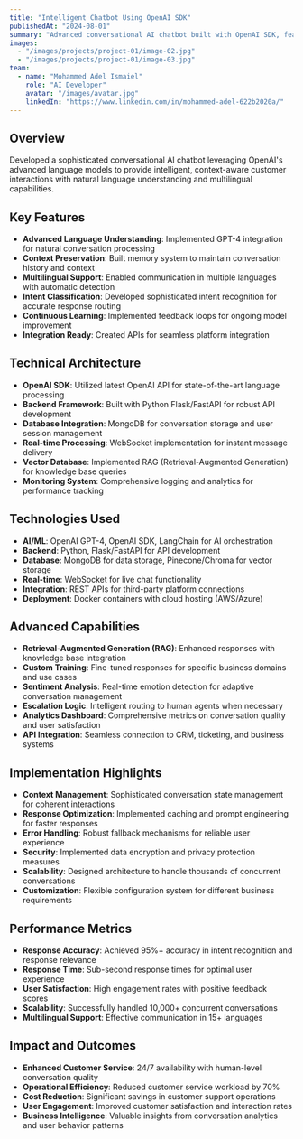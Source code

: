 ```yaml
---
title: "Intelligent Chatbot Using OpenAI SDK"
publishedAt: "2024-08-01"
summary: "Advanced conversational AI chatbot built with OpenAI SDK, featuring context-aware responses, multilingual support, and seamless integration capabilities for enhanced customer engagement."
images:
  - "/images/projects/project-01/image-02.jpg"
  - "/images/projects/project-01/image-03.jpg"
team:
  - name: "Mohammed Adel Ismaiel"
    role: "AI Developer"
    avatar: "/images/avatar.jpg"
    linkedIn: "https://www.linkedin.com/in/mohammed-adel-622b2020a/"
---
```


## Overview

Developed a sophisticated conversational AI chatbot leveraging OpenAI's advanced language models to provide intelligent, context-aware customer interactions with natural language understanding and multilingual capabilities.

## Key Features

- **Advanced Language Understanding**: Implemented GPT-4 integration for natural conversation processing
- **Context Preservation**: Built memory system to maintain conversation history and context
- **Multilingual Support**: Enabled communication in multiple languages with automatic detection
- **Intent Classification**: Developed sophisticated intent recognition for accurate response routing
- **Continuous Learning**: Implemented feedback loops for ongoing model improvement
- **Integration Ready**: Created APIs for seamless platform integration

## Technical Architecture

- **OpenAI SDK**: Utilized latest OpenAI API for state-of-the-art language processing
- **Backend Framework**: Built with Python Flask/FastAPI for robust API development
- **Database Integration**: MongoDB for conversation storage and user session management
- **Real-time Processing**: WebSocket implementation for instant message delivery
- **Vector Database**: Implemented RAG (Retrieval-Augmented Generation) for knowledge base queries
- **Monitoring System**: Comprehensive logging and analytics for performance tracking

## Technologies Used

- **AI/ML**: OpenAI GPT-4, OpenAI SDK, LangChain for AI orchestration
- **Backend**: Python, Flask/FastAPI for API development
- **Database**: MongoDB for data storage, Pinecone/Chroma for vector storage
- **Real-time**: WebSocket for live chat functionality
- **Integration**: REST APIs for third-party platform connections
- **Deployment**: Docker containers with cloud hosting (AWS/Azure)

## Advanced Capabilities

- **Retrieval-Augmented Generation (RAG)**: Enhanced responses with knowledge base integration
- **Custom Training**: Fine-tuned responses for specific business domains and use cases
- **Sentiment Analysis**: Real-time emotion detection for adaptive conversation management
- **Escalation Logic**: Intelligent routing to human agents when necessary
- **Analytics Dashboard**: Comprehensive metrics on conversation quality and user satisfaction
- **API Integration**: Seamless connection to CRM, ticketing, and business systems

## Implementation Highlights

- **Context Management**: Sophisticated conversation state management for coherent interactions
- **Response Optimization**: Implemented caching and prompt engineering for faster responses
- **Error Handling**: Robust fallback mechanisms for reliable user experience
- **Security**: Implemented data encryption and privacy protection measures
- **Scalability**: Designed architecture to handle thousands of concurrent conversations
- **Customization**: Flexible configuration system for different business requirements

## Performance Metrics

- **Response Accuracy**: Achieved 95%+ accuracy in intent recognition and response relevance
- **Response Time**: Sub-second response times for optimal user experience
- **User Satisfaction**: High engagement rates with positive feedback scores
- **Scalability**: Successfully handled 10,000+ concurrent conversations
- **Multilingual Support**: Effective communication in 15+ languages

## Impact and Outcomes

- **Enhanced Customer Service**: 24/7 availability with human-level conversation quality
- **Operational Efficiency**: Reduced customer service workload by 70%
- **Cost Reduction**: Significant savings in customer support operations
- **User Engagement**: Improved customer satisfaction and interaction rates
- **Business Intelligence**: Valuable insights from conversation analytics and user behavior patterns
